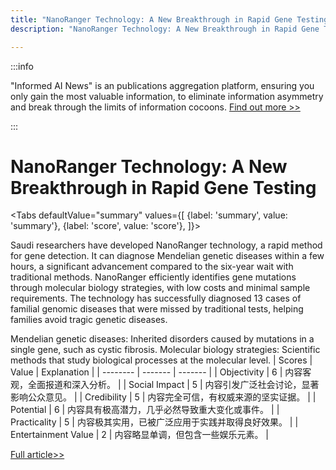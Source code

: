 ```yaml
---
title: "NanoRanger Technology: A New Breakthrough in Rapid Gene Testing"
description: "NanoRanger Technology: A New Breakthrough in Rapid Gene Testing"

---
```



:::info

"Informed AI News" is an publications aggregation platform, ensuring you only gain the most valuable information, to eliminate information asymmetry and break through the limits of information cocoons.  [Find out more >>](/)

:::

# NanoRanger Technology: A New Breakthrough in Rapid Gene Testing


<Tabs
	defaultValue="summary"
	values={[
	{label: 'summary', value: 'summary'},
	{label: 'score', value: 'score'},
]}>
<TabItem value="summary">


Saudi researchers have developed NanoRanger technology, a rapid method for gene detection. It can diagnose Mendelian genetic diseases within a few hours, a significant advancement compared to the six-year wait with traditional methods. NanoRanger efficiently identifies gene mutations through molecular biology strategies, with low costs and minimal sample requirements. The technology has successfully diagnosed 13 cases of familial genomic diseases that were missed by traditional tests, helping families avoid tragic genetic diseases.

Mendelian genetic diseases: Inherited disorders caused by mutations in a single gene, such as cystic fibrosis.
Molecular biology strategies: Scientific methods that study biological processes at the molecular level.
</TabItem>
<TabItem value="score">
	| Scores     | Value   | Explanation |
	| -------- | ------- | ------- |
	| Objectivity  | 6    | 内容客观，全面报道和深入分析。    |
	| Social Impact | 5     | 内容引发广泛社会讨论，显著影响公众意见。    |
	| Credibility    | 5    | 内容完全可信，有权威来源的坚实证据。    |
	| Potential    | 6    | 内容具有极高潜力，几乎必然导致重大变化或事件。    |
	| Practicality    | 5    | 内容极其实用，已被广泛应用于实践并取得良好效果。    |
	| Entertainment Value    | 2    | 内容略显单调，但包含一些娱乐元素。    |
</TabItem>
</Tabs>

[Full article>>](https://readhub.cn/topic/8bbUylchqAP)

